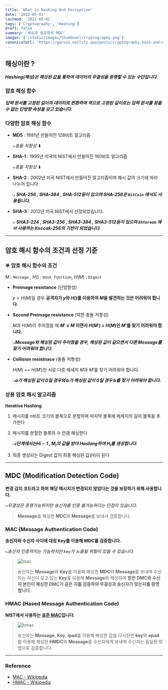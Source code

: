 ```yaml
---
title: 'What is Hashing And Encryption'
date: '2022-05-01'
lastmod: '2022-05-01'
tags: ['Cryptography', 'Hashing']
draft: false
summary: '해싱과 암호화의 MDC'
images: ['/static/images/thumbnail/cryptography.png']
canonicalUrl: 'https://garvin.netlify.app/posts/cryptography-hash-and-encryption'
---
```


## 해싱이란 ?

**_Hashing(해싱)은 해싱된 값을 통하여 데이터의 무결성을 증명할 수 있는 수단입니다._**

### 암호 해싱 함수

**_입력 문서를 고정된 길이의 데이터로 변환하며 역으로 고정된 길이로는 입력 문서를 찾을 수 없는 단방향 속성을 갖고 있습니다._**

### 다양한 암호 해싱 함수

- **MD5** : 1991년 만들어진 128비트 알고리즘

  ⤷*충돌 저항성* ⬇

- **SHA-1** : 1995년 미국의 NIST에서 만들어진 160비트 알고리즘

  ⤷*충돌 저항성* ⬇

- **SHA-2** : 2002년 미국 NIST에서 만들어진 알고리즘이며 해시 값의 크기에 따라 나누어 집니다.

  ⤷ **_SHA-256 , SHA-384 , SHA-512등이 있으며 SHA-256은 `BitCoin` 에서도 사용됩니다._**

- **SHA-3** : 2012년 미국 NIST에서 선정되었습니다.

  ⤷ **_SHA3-224 , SHA3-256 , SHA3-384 , SHA3-512등이 있으며
  `Ehtereum` 에서 사용하는 Keccak-256의 기반이 되었습니다._**

---

## 암호 해시 함수의 조건과 선정 기준

### 𖤐 암호 해시 함수의 조건

$M$ : `Message` , $H()$ : `Hash function`, $H(M)$ : `Digest`

>

- **Preimage resistance** (단방향성)

  $y = H(M)$일 경우 **공격자가 $y$와 $H()$를 이용하여 $M$을 발견하는 것은 어려워야 합니다.**

- **Second Preimage resistance** (약한 충돌 저항성)

  $M$과 $H(M)$이 주어졌을 때 **$M'$ ≠ $M$ 이면서 $H(M')$ = $H(M)$인 $M'$를 찾기 어려워야 합니다.**

  ⤷**_Message와 해싱된 값이 주어졌을 경우, 해싱된 값이 같으면서 다른 Message를 찾기 어려워야 합니다._**

- **Collision resistnace** (충돌 저항성)

  $H(M)$ == $H(M')$인 서로 다른 메세지 $M$과 $M'$를 찾기 어려워야 합니다.

  ⤷**_a가 해싱된 값이 0일 경우와 b가 해싱된 값이 0일 경우 b를 찾기 어려워야 합니다._**

### 상용 암호 해시 알고리즘

**Iterative Hashing**

1.  메시지를 $n$비트 크기의 블록으로 분할하며 마지막 블록에 메세지의 길이 블록을 추가한다
2.  메시지를 분할한 블록의 수 만큼 해싱한다

    ⤷**_i단계에서는$H {i-1}$ , $M_i$의 값을 받아 Hashing하여 $H_i$를 생성합니다._**

3.  최종 생성되는 Digest 값이 최종 해싱된 값$(H)$이 된다

---

## MDC (Modification Detection Code)

**변경 감지 코드라고 하며 해당 메시지가 변경되지 않았다는 것을 보장하기 위해 사용합니다.**

⤷*무결성은 증명가능하지만 송신자를 인증 불가능하다는 단점이 있습니다.*

> **Message**를 해싱한 **MDC**와 **Message**를 보내서 검증합니다.

### MAC (Message Authentication Code)

**송신자와 수신자 사이에 대칭 Key를 이용해 MDC를 검증합니다.**

⤷*송신자 인증까지는 가능하지만 `Key`가 노출될 위험이 있을 수 있습니다.*

> ![mac](/static/images/cryptography/mac.png)
>
> 송신자는 **Message**와 **Key**를 이용해 해싱한 **MDC**와 **Message**를 보내며 수신자는 자신이 갖고 있는 **Key**를 이용해 **Message**와 해싱하여 **받은 **DMC**와 수신자 본인이 해싱한 **DMC**가 같은 지를 검증하여 무결성과 송신자가 맞는지를 증명합니다.**

### HMAC (Hased Message Authentication Code)

**NIST에서 사용하는 <u>표준 MAC</u>입니다.**

> ![hmac](/static/images/cryptography/hmac.png)
>
> 송신자는 **Message**, **Key**, **ipad**를 이용해 해싱한 값을 다시한번 **key**와 **opad**를 이용해 해싱한 **HMDC**와 **Message**를 수신자에게 보내며 수신자는 동일한 방법으로 검증합니다.

---

### Reference

- [MAC - Wikipedia](https://en.wikipedia.org/wiki/Message_authentication_code)
- [HMAC - Wikipedia](https://ko.wikipedia.org/wiki/HMAC)
